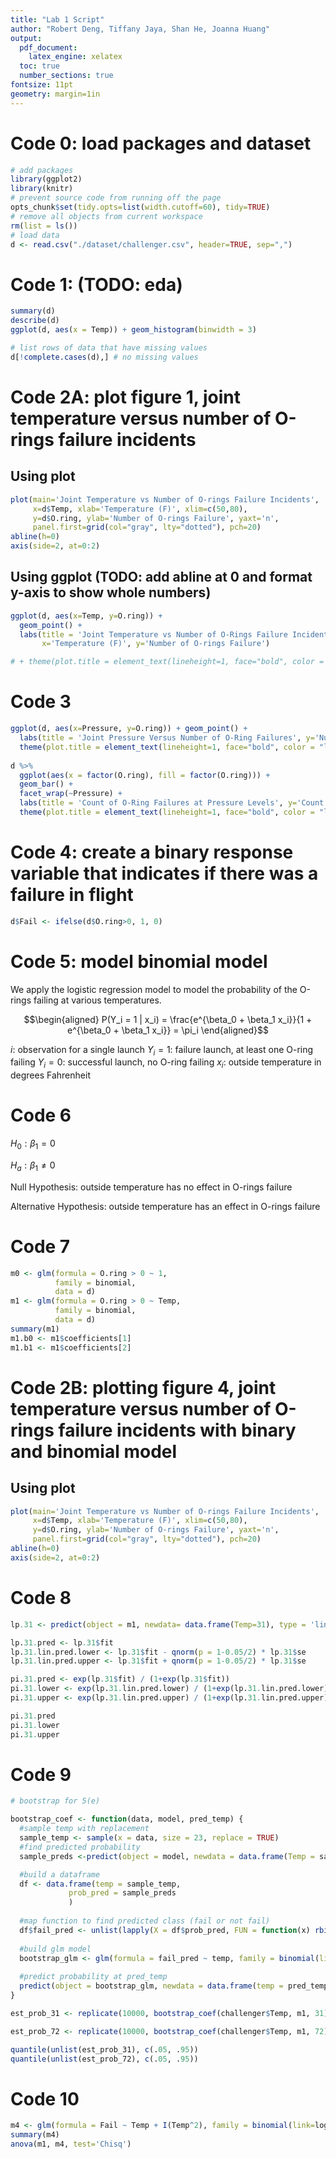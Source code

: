 ```yaml
---
title: "Lab 1 Script"
author: "Robert Deng, Tiffany Jaya, Shan He, Joanna Huang"
output: 
  pdf_document:
    latex_engine: xelatex
  toc: true
  number_sections: true
fontsize: 11pt
geometry: margin=1in
---
```


# Code 0: load packages and dataset

```r
# add packages
library(ggplot2)
library(knitr)
# prevent source code from running off the page
opts_chunk$set(tidy.opts=list(width.cutoff=60), tidy=TRUE)
# remove all objects from current workspace
rm(list = ls())
# load data
d <- read.csv("./dataset/challenger.csv", header=TRUE, sep=",")
```

# Code 1: (TODO: eda)

```r
summary(d)
describe(d)
ggplot(d, aes(x = Temp)) + geom_histogram(binwidth = 3)

# list rows of data that have missing values 
d[!complete.cases(d),] # no missing values

```

# Code 2A: plot figure 1, joint temperature versus number of O-rings failure incidents

##  Using plot

```r
plot(main='Joint Temperature vs Number of O-rings Failure Incidents',
     x=d$Temp, xlab='Temperature (F)', xlim=c(50,80),
     y=d$O.ring, ylab='Number of O-rings Failure', yaxt='n', 
     panel.first=grid(col="gray", lty="dotted"), pch=20)
abline(h=0)
axis(side=2, at=0:2)
```

## Using ggplot (TODO: add abline at 0 and format y-axis to show whole numbers)

```r
ggplot(d, aes(x=Temp, y=O.ring)) + 
  geom_point() + 
  labs(title = 'Joint Temperature vs Number of O-Rings Failure Incidents', 
       x='Temperature (F)', y='Number of O-rings Failure') 
```

```r
# + theme(plot.title = element_text(lineheight=1, face="bold", color = "darkred"))
```

# Code 3

```r
ggplot(d, aes(x=Pressure, y=O.ring)) + geom_point() + 
  labs(title = 'Joint Pressure Versus Number of O-Ring Failures', y='Number of O-ring failures', x='Pressure (psi') + 
  theme(plot.title = element_text(lineheight=1, face="bold", color = "lightseagreen")) 
  
d %>%
  ggplot(aes(x = factor(O.ring), fill = factor(O.ring))) +
  geom_bar() +
  facet_wrap(~Pressure) + 
  labs(title = 'Count of O-Ring Failures at Pressure Levels', y='Count', x='Number of O-ring failures') + 
  theme(plot.title = element_text(lineheight=1, face="bold", color = "lightseagreen")) 
```

# Code 4: create a binary response variable that indicates if there was a failure in flight

```r
d$Fail <- ifelse(d$O.ring>0, 1, 0)
```

# Code 5: model binomial model 

We apply the logistic regression model to model the probability of the O-rings failing at various temperatures.

$$\begin{aligned} P(Y_i = 1 | x_i) = \frac{e^{\beta_0 + \beta_1 x_i}}{1 + e^{\beta_0 + \beta_1 x_i}} = \pi_i \end{aligned}$$

$i$: observation for a single launch
$Y_i = 1$: failure launch, at least one O-ring failing
$Y_i = 0$: successful launch, no O-ring failing
$x_i$: outside temperature in degrees Fahrenheit


# Code 6

$H_0: \beta_1 = 0$

$H_a: \beta_1 \ne 0$

Null Hypothesis: outside temperature has no effect in O-rings failure

Alternative Hypothesis: outside temperature has an effect in O-rings failure

# Code 7

```r
m0 <- glm(formula = O.ring > 0 ~ 1, 
          family = binomial,
          data = d)
m1 <- glm(formula = O.ring > 0 ~ Temp, 
          family = binomial,
          data = d)
summary(m1)
m1.b0 <- m1$coefficients[1]
m1.b1 <- m1$coefficients[2]
```

# Code 2B: plotting figure 4, joint temperature versus number of O-rings failure incidents with binary and binomial model

## Using plot

```r
plot(main='Joint Temperature vs Number of O-rings Failure Incidents',
     x=d$Temp, xlab='Temperature (F)', xlim=c(50,80),
     y=d$O.ring, ylab='Number of O-rings Failure', yaxt='n', 
     panel.first=grid(col="gray", lty="dotted"), pch=20)
abline(h=0)
axis(side=2, at=0:2)
```



# Code 8 

```r
lp.31 <- predict(object = m1, newdata= data.frame(Temp=31), type = 'link', se = TRUE)

lp.31.pred <- lp.31$fit 
lp.31.lin.pred.lower <- lp.31$fit - qnorm(p = 1-0.05/2) * lp.31$se
lp.31.lin.pred.upper <- lp.31$fit + qnorm(p = 1-0.05/2) * lp.31$se

pi.31.pred <- exp(lp.31$fit) / (1+exp(lp.31$fit))
pi.31.lower <- exp(lp.31.lin.pred.lower) / (1+exp(lp.31.lin.pred.lower))
pi.31.upper <- exp(lp.31.lin.pred.upper) / (1+exp(lp.31.lin.pred.upper))

pi.31.pred
pi.31.lower
pi.31.upper
```

# Code 9

```r
# bootstrap for 5(e)

bootstrap_coef <- function(data, model, pred_temp) {
  #sample temp with replacement
  sample_temp <- sample(x = data, size = 23, replace = TRUE)
  #find predicted probability
  sample_preds <-predict(object = model, newdata = data.frame(Temp = sample_temp), type = "response")

  #build a dataframe
  df <- data.frame(temp = sample_temp, 
             prob_pred = sample_preds
             )
  
  #map function to find predicted class (fail or not fail)
  df$fail_pred <- unlist(lapply(X = df$prob_pred, FUN = function(x) rbinom(1, 1, x)))
  
  #build glm model
  bootstrap_glm <- glm(formula = fail_pred ~ temp, family = binomial(link=logit), data = df)
  
  #predict probability at pred_temp
  predict(object = bootstrap_glm, newdata = data.frame(temp = pred_temp), type = "response")
}

est_prob_31 <- replicate(10000, bootstrap_coef(challenger$Temp, m1, 31), simplify = FALSE)

est_prob_72 <- replicate(10000, bootstrap_coef(challenger$Temp, m1, 72), simplify = FALSE)

quantile(unlist(est_prob_31), c(.05, .95))
quantile(unlist(est_prob_72), c(.05, .95))
```

# Code 10

```r
m4 <- glm(formula = Fail ~ Temp + I(Temp^2), family = binomial(link=logit), data = challenger) 
summary(m4)
anova(m1, m4, test='Chisq')
```

